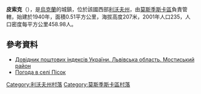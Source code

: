 {{coord|49|48|21|N|23|17|30|E|scale:100000|display=title}}

'''皮索克'''（{{lang-uk|Пісок}}），是[[烏克蘭|烏克蘭]]的城鎮，位於該國西部[[利沃夫州|利沃夫州]]，由[[莫斯季斯卡區|莫斯季斯卡區]]負責管轄，始建於1940年，面積0.51平方公里，海拔高度207米，2001年人口235，人口密度每平方公里458.98人。

==參考資料==
*[http://www.uaidx.com/13/294/index Довідник поштових індексів України. Львівська область. Мостиський район] {{Wayback|url=http://www.uaidx.com/13/294/index |date=20161018190804 }}
* [http://weather.in.ua/ua/l'vovskaja/20723 Погода в селі Пісок] {{Wayback|url=http://weather.in.ua/ua/l%27vovskaja/20723 |date=20111221150603 }}

[[Category:利沃夫州村落|Category:利沃夫州村落]]
[[Category:莫斯季斯卡區村落|Category:莫斯季斯卡區村落]]


{{Lviv-geo-stub}}